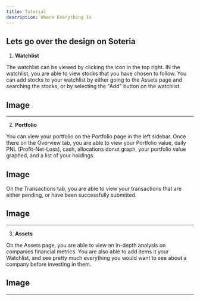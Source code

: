 ```yaml
---
title: Tutorial
description: Where Everything Is
---
```


## Lets go over the design on Soteria

1. **Watchlist**

The watchlist can be viewed by clicking the icon in the top right. IN the watchlist, you are able to view stocks that you have chosen to follow.
You can add stocks to your watchlist by either going to the Assets page and searching the stocks, or by selecting the "Add" button on the watchlist.

## Image

---

2. **Portfolio**

You can view your portfolio on the Portfolio page in the left sidebar. Once there on the Overview tab,
you are able to view your Portfolio value, daily PNL (Profit-Net-Loss), cash, allocations donut graph, your portfolio value graphed, and a list of your holdings.

## Image

On the Transactions tab, you are able to view your transactions that are either pending, or have been successfully submitted.

## Image

---

3. **Assets**

On the Assets page, you are able to view an in-depth analysis on companies financial metrics. You are also able to add items it your Watchlist, and see pretty much
everything you would want to see about a company before investing in them.

## Image

---

